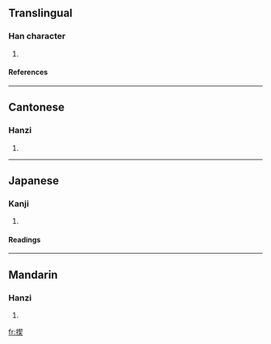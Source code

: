 ==Translingual==
===Han character===
{{Han char|rn=64|rad=手|as=09|sn=12|four=5703<sub>4</sub>|canj=手手竹大 (QQHK)}}
# {{defn|Han|sort=手09}}
====References====
{{Han ref|kx=0444.200|dkj=12404|hdz=31911.030|uh=63F3|ud=25587|bh=D95B|bd=55643}}
----
==Cantonese==
===Hanzi===
{{yue-hanzi|jyut=|y=se2}}
# {{defn|Cantonese}}
----
==Japanese==
===Kanji===
{{ja-kanji|grade=|rs=手09}}
# {{defn|Japanese}} 
====Readings====
{{ja-readings|on=[[せつ]] (setsu), [[せち]] (sechi), [[けつ]] (ketsu), [[けち]] (kechi), [[かつ]] (katsu)|kun=ちぎり (chigiri)}}
----
==Mandarin==
===Hanzi===
{{cmn-hanzi|pin=[[jiá]] ([[jia2]]), [[xiē]] ([[xie1]]), [[xié]] ([[xie2]]), [[xiè]] ([[xie4]])|wg=chia<sup>2</sup>, hsieh<sup>1</sup>, hsieh<sup>2</sup>, hsieh<sup>4</sup>}}
# {{defn|Mandarin}}

[[fr:揳]]